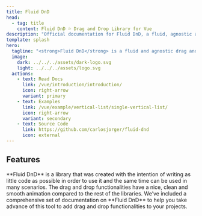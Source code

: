 ```yaml
---
title: Fluid DnD
head:
  - tag: title
    content: Fluid DnD 💦 Drag and Drop Library for Vue
description: "Official documentation for Fluid DnD, a fluid, agnostic and versatil drag and drop library for lists with current support for Vue 3 and Svelte."
template: splash
hero:
  tagline: "<strong>Fluid DnD</strong> is a fluid and agnostic drag and drop solution for lists, full animated. With current support for Vue 3 and Svelte."
  image:
    dark: ../../../assets/dark-logo.svg
    light: ../../../assets/logo.svg
  actions:
    - text: Read Docs
      link: /vue/introduction/introduction/
      icon: right-arrow
      variant: primary
    - text: Examples
      link: /vue/example/vertical-list/single-vertical-list/
      icon: right-arrow
      variant: secondary
    - text: Source Code
      link: https://github.com/carlosjorger/fluid-dnd
      icon: external
---
```




## Features

<CardGrid>
  <Card title="Easy and flexible" icon="pen">
    **Fluid DnD** is a library that was created with the intention of
    writing as little code as possible in order to use it and the same time can
    be used in many scenarios.
  </Card>
  <Card title="Clean and animated" icon="rocket">
    The drag and drop functionalities have a nice, clean and smooth animation
    compared to the rest of the libraries.
  </Card>
  <Card title="Fully Documented" icon="open-book">
    We’ve included a comprehensive set of documentation on **Fluid DnD** to
    help you take advance of this tool to add drag and drop functionalities to
    your projects.
  </Card>
</CardGrid>
